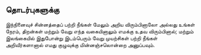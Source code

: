 <Head>
    <title>தொடர்புகளுக்கு</title>
</Head>

## தொடர்புகளுக்கு

இந்நினைவுச் சின்னத்தைப் பற்றி நீங்கள் மேலும் அறிய விரும்பினாலோ அல்லது உங்கள் நேரம், திறன்கள் மற்றும் வேறு எந்த வகையினாலும் எமக்கு உதவ விரும்பினால்; மற்றும் இலங்கையில் இதுபோன்று இடம்பெரும் வேறு முயற்சிகள் பற்றி நீங்கள் அறிவீர்களானால் எமது குழுவுக்கு மின்னஞ்சலொன்றை  அனுப்பவும்.

<ContactForm />
